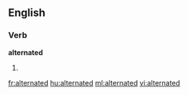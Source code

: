 ==English==

===Verb===
'''alternated'''

# {{past of|[[alternate]]}}

[[fr:alternated]]
[[hu:alternated]]
[[ml:alternated]]
[[vi:alternated]]